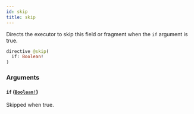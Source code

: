 ```yaml
---
id: skip
title: skip
---
```


Directs the executor to skip this field or fragment when the `if` argument is true.

```graphql
directive @skip(
  if: Boolean!
)
```

### Arguments

#### `if` ([`Boolean!`](/docs/graphql/scalars/boolean))

Skipped when true.
